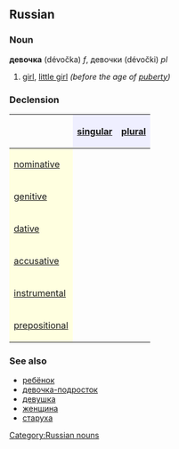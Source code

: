 ==Russian==
[[Category:Russian nouns]]
===Noun===
'''девочка''' (dévočka) ''f'', девочки (dévočki) ''pl''

#[[girl]], [[little girl]] ''(before the age of [[puberty]])''

===Declension===
{| border="1" cellpadding="4" cellspacing="0"
!
! style="background-color: #EFEFFF" align="center"|[[singular]]
! style="background-color: #EFEFFF" align="center"|[[plural]]
|-
! style="background-color: #FFFFE0" align="left"|[[nominative case|nominative]]
| align="center"|{{Unicode|де́вочка}}
| align="center"|{{Unicode|де́вочки}}
|-
! style="background-color: #FFFFE0" align="left"|[[genitive case|genitive]]
| align="center"|{{Unicode|де́вочки}}
| align="center"|{{Unicode|де́вочек}}
|-
! style="background-color: #FFFFE0" align="left"|[[dative case|dative]]
| align="center"|{{Unicode|де́вочке}}
| align="center"|{{Unicode|де́вочкам}}
|-
! style="background-color: #FFFFE0" align="left"|[[accusative case|accusative]]
| align="center"|{{Unicode|де́вочку}}
| align="center"|{{Unicode|де́вочек}}
|-
! style="background-color: #FFFFE0" align="left"|[[instrumental case|instrumental]]
| align="center"|{{Unicode|де́вочкой, -ою}}
| align="center"|{{Unicode|де́вочками}}
|-
! style="background-color: #FFFFE0" align="left"|[[prepositional case|prepositional]]
| align="center"|{{Unicode|о де́вочке}}
| align="center"|{{Unicode|о де́вочках}}
|}

===See also===
*[[ребёнок]]
*[[девочка-подросток]]
*[[девушка]]
*[[женщина]]
*[[старуха]]